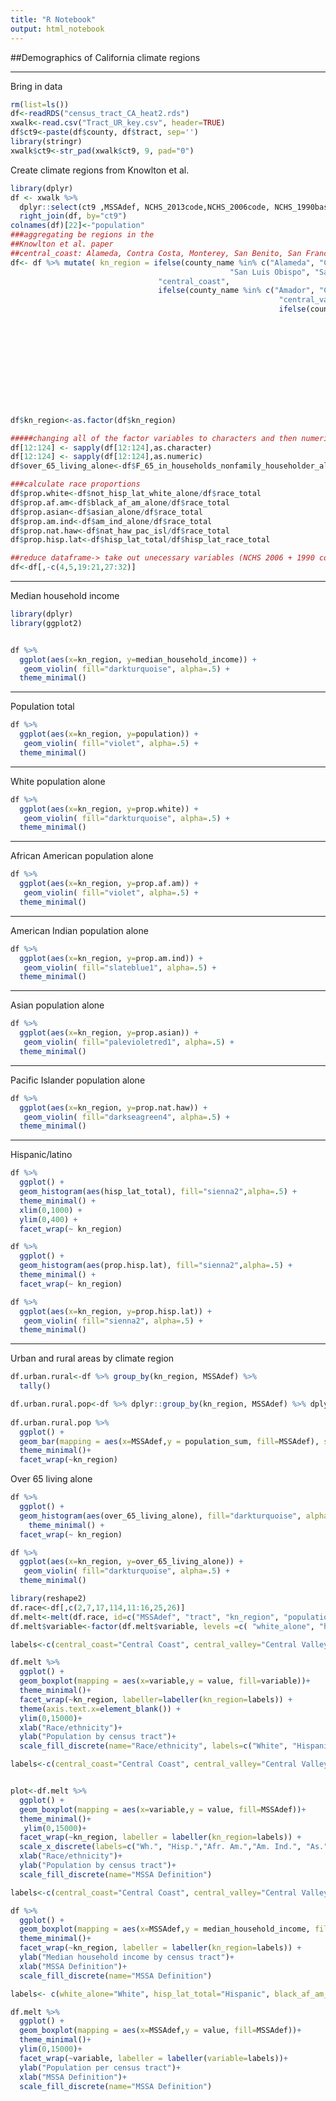```yaml
---
title: "R Notebook"
output: html_notebook
---
```


##Demographics of California climate regions

***
Bring in data
```r
rm(list=ls())
df<-readRDS("census_tract_CA_heat2.rds")
xwalk<-read.csv("Tract_UR_key.csv", header=TRUE)
df$ct9<-paste(df$county, df$tract, sep='')
library(stringr)
xwalk$ct9<-str_pad(xwalk$ct9, 9, pad="0")
```
Create climate regions from Knowlton et al. 
```r
library(dplyr)
df <- xwalk %>% 
  dplyr::select(ct9 ,MSSAdef, NCHS_2013code,NCHS_2006code, NCHS_1990basedcode,NCHS2013_text) %>%
  right_join(df, by="ct9")
colnames(df)[22]<-"population"
###aggregating be regions in the 
##Knowlton et al. paper
##central_coast: Alameda, Contra Costa, Monterey, San Benito, San Francisco, San Luis Obispo, San Mateo, Santa Clara, Santa Cruz
df<- df %>% mutate( kn_region = ifelse(county_name %in% c("Alameda", "Contra Costa", "Monterey", "San Benito", "San Francisco",
                                                 "San Luis Obispo", "San Mateo", "Santa Clara", "Santa Cruz"), 
                                 "central_coast", 
                                 ifelse(county_name %in% c("Amador", "Calaveras", "Fresno", "Kern", "Kings", "Madera", "Mariposa", "Merced", "Placer", "Sacramento", "San Joaquin", "Stanislaus", "Tulare", "Tuolumne"), 
                                                            "central_valley", 
                                                            ifelse(county_name %in% c("Alpine", "Butte", "Colusa", "El Dorado",
                                                                                        "Glenn", "Lassen", "Modoc", "Mono", "Nevada", "Plumas", "Shasta", "Sierra", "Siskiyou", "Sutter", "Tehama", "Yolo", "Yuba"), 
                                                                                       "north_central", 
                                                                                       ifelse(county_name %in% c("Del Norte", "Humboldt", "Lake", "Marin", "Mendocino", "Napa", "Solano", "Sonoma",
                                                                                                                   "Trinity"), 
                                                                                                                  "north_coast", 
                                                                                                                  ifelse(county_name %in% c("Los Angeles", "Orange", "San Diego", "Santa Barbara", "Ventura"), 
                                                                                                                                            "south_coast", 
                                                                                                                                            ifelse(county_name %in% c("Imperial", "Inyo", "Riverside", "San Bernardino"),
                                                                                                                                                   "southeast_dessert", 
                                                                                                                                                   "none")))))))

df$kn_region<-as.factor(df$kn_region)

#####changing all of the factor variables to characters and then numeric vars-> should all be numeric
df[12:124] <- sapply(df[12:124],as.character)
df[12:124] <- sapply(df[12:124],as.numeric)
df$over_65_living_alone<-df$F_65_in_households_nonfamily_householder_alone+df$M_65_in_households_nonfamily_householder_alone

###calculate race proportions
df$prop.white<-df$not_hisp_lat_white_alone/df$race_total
df$prop.af.am<-df$black_af_am_alone/df$race_total
df$prop.asian<-df$asian_alone/df$race_total
df$prop.am.ind<-df$am_ind_alone/df$race_total
df$prop.nat.haw<-df$nat_haw_pac_isl/df$race_total
df$prop.hisp.lat<-df$hisp_lat_total/df$hisp_lat_race_total

##reduce dataframe-> take out unecessary variables (NCHS 2006 + 1990 codes, 2 or more races, male/female over 65 household type)
df<-df[,-c(4,5,19:21,27:32)]
```



***
Median household income
```r
library(dplyr)
library(ggplot2)


df %>% 
  ggplot(aes(x=kn_region, y=median_household_income)) +                     
   geom_violin( fill="darkturquoise", alpha=.5) + 
  theme_minimal() 

```
***
Population total
```r


df %>% 
  ggplot(aes(x=kn_region, y=population)) +                     
   geom_violin( fill="violet", alpha=.5) + 
  theme_minimal() 
```
***
White population alone
```r

df %>% 
  ggplot(aes(x=kn_region, y=prop.white)) +                     
   geom_violin( fill="darkturquoise", alpha=.5) + 
  theme_minimal() 
```
***
African American population alone
```r


df %>% 
  ggplot(aes(x=kn_region, y=prop.af.am)) +                     
   geom_violin( fill="violet", alpha=.5) + 
  theme_minimal() 
```
***
American Indian population alone
```r


df %>% 
  ggplot(aes(x=kn_region, y=prop.am.ind)) +                     
   geom_violin( fill="slateblue1", alpha=.5) + 
  theme_minimal() 
```
***
Asian population alone
```r

df %>% 
  ggplot(aes(x=kn_region, y=prop.asian)) +                     
   geom_violin( fill="palevioletred1", alpha=.5) + 
  theme_minimal() 
```
***
Pacific Islander population alone
```r


df %>% 
  ggplot(aes(x=kn_region, y=prop.nat.haw)) +                     
   geom_violin( fill="darkseagreen4", alpha=.5) + 
  theme_minimal() 
```
***
Hispanic/latino
```r
df %>% 
  ggplot() +
  geom_histogram(aes(hisp_lat_total), fill="sienna2",alpha=.5) +
  theme_minimal() +
  xlim(0,1000) +
  ylim(0,400) +
  facet_wrap(~ kn_region)

df %>% 
  ggplot() +
  geom_histogram(aes(prop.hisp.lat), fill="sienna2",alpha=.5) +
  theme_minimal() +
  facet_wrap(~ kn_region)

df %>% 
  ggplot(aes(x=kn_region, y=prop.hisp.lat)) +                     
   geom_violin( fill="sienna2", alpha=.5) + 
  theme_minimal() 
```

***
Urban and rural areas by climate region
```r
df.urban.rural<-df %>% group_by(kn_region, MSSAdef) %>%
  tally()

df.urban.rural.pop<-df %>% dplyr::group_by(kn_region, MSSAdef) %>% dplyr::summarise(population_sum=sum(population, na.rm=TRUE))
 
df.urban.rural.pop %>%
  ggplot() +
  geom_bar(mapping = aes(x=MSSAdef,y = population_sum, fill=MSSAdef), stat = "identity") +
  theme_minimal()+
  facet_wrap(~kn_region)
```

Over 65 living alone
```r
df %>% 
  ggplot() +
  geom_histogram(aes(over_65_living_alone), fill="darkturquoise", alpha=.5) + 
    theme_minimal() +
  facet_wrap(~ kn_region)

df %>% 
  ggplot(aes(x=kn_region, y=over_65_living_alone)) +                     
   geom_violin( fill="darkturquoise", alpha=.5) + 
  theme_minimal() 
```
```r
library(reshape2)
df.race<-df[,c(2,7,17,114,11:16,25,26)]
df.melt<-melt(df.race, id=c("MSSAdef", "tract", "kn_region", "population"))
df.melt$variable<-factor(df.melt$variable, levels =c( "white_alone", "hisp_lat_total","black_af_am_alone","am_ind_alone","asian_alone","nat_haw_pac_isl","some_other_alone" ))

labels<-c(central_coast="Central Coast", central_valley="Central Valley", north_central="North Central", north_coast="North Coast", south_coast="South Coast", southeast_dessert="Southeast Dessert")

df.melt %>%
  ggplot() +
  geom_boxplot(mapping = aes(x=variable,y = value, fill=variable))+
  theme_minimal()+
  facet_wrap(~kn_region, labeller=labeller(kn_region=labels)) +
  theme(axis.text.x=element_blank()) +
  ylim(0,15000)+
  xlab("Race/ethnicity")+
  ylab("Population by census tract")+
  scale_fill_discrete(name="Race/ethnicity", labels=c("White", "Hispanic","Af. America", "Am. Indian","Asian","Pac. Islander", "Other"))
```

```r
labels<-c(central_coast="Central Coast", central_valley="Central Valley", north_central="North Central", north_coast="North Coast", south_coast="South Coast", southeast_dessert="Southeast Dessert")


plot<-df.melt %>%
  ggplot() +
  geom_boxplot(mapping = aes(x=variable,y = value, fill=MSSAdef))+
  theme_minimal()+
   ylim(0,15000)+
  facet_wrap(~kn_region, labeller = labeller(kn_region=labels)) +
  scale_x_discrete(labels=c("Wh.", "Hisp.","Afr. Am.","Am. Ind.", "As.","Pac. Isl.", "Some other"))+
  xlab("Race/ethnicity")+
  ylab("Population by census tract")+
  scale_fill_discrete(name="MSSA Definition")

```

```r
labels<-c(central_coast="Central Coast", central_valley="Central Valley", north_central="North Central", north_coast="North Coast", south_coast="South Coast", southeast_dessert="Southeast Dessert")

df %>%
  ggplot() +
  geom_boxplot(mapping = aes(x=MSSAdef,y = median_household_income, fill=MSSAdef))+
  theme_minimal()+
  facet_wrap(~kn_region, labeller = labeller(kn_region=labels)) +
  ylab("Median household income by census tract")+
  xlab("MSSA Definition")+
  scale_fill_discrete(name="MSSA Definition")
```

```r
labels<- c(white_alone="White", hisp_lat_total="Hispanic", black_af_am_alone="Af. American", am_ind_alone="Am. Indian", asian_alone="Asian", nat_haw_pac_isl="Pacific Islander", some_other_alone="Other")

df.melt %>%
  ggplot() +
  geom_boxplot(mapping = aes(x=MSSAdef,y = value, fill=MSSAdef))+
  theme_minimal()+
  ylim(0,15000)+
  facet_wrap(~variable, labeller = labeller(variable=labels))+
  ylab("Population per census tract")+
  xlab("MSSA Definition")+
  scale_fill_discrete(name="MSSA Definition")
```

